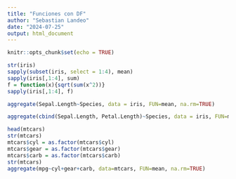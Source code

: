 ```yaml
---
title: "Funciones con DF"
author: "Sebastian Landeo"
date: "2024-07-25"
output: html_document
---
```


```r
knitr::opts_chunk$set(echo = TRUE)
```

```r
str(iris)
sapply(subset(iris, select = 1:4), mean)
sapply(iris[,1:4], sum)
f = function(x){sqrt(sum(x^2))}
sapply(iris[,1:4], f)
```
```r
aggregate(Sepal.Length~Species, data = iris, FUN=mean, na.rm=TRUE)
```
```r
aggregate(cbind(Sepal.Length, Petal.Length)~Species, data = iris, FUN=mean, na.rm=TRUE)
```
```r
head(mtcars)
str(mtcars)
mtcars$cyl = as.factor(mtcars$cyl)
mtcars$gear = as.factor(mtcars$gear)
mtcars$carb = as.factor(mtcars$carb)
str(mtcars)
aggregate(mpg~cyl+gear+carb, data=mtcars, FUN=mean, na.rm=TRUE)
```

